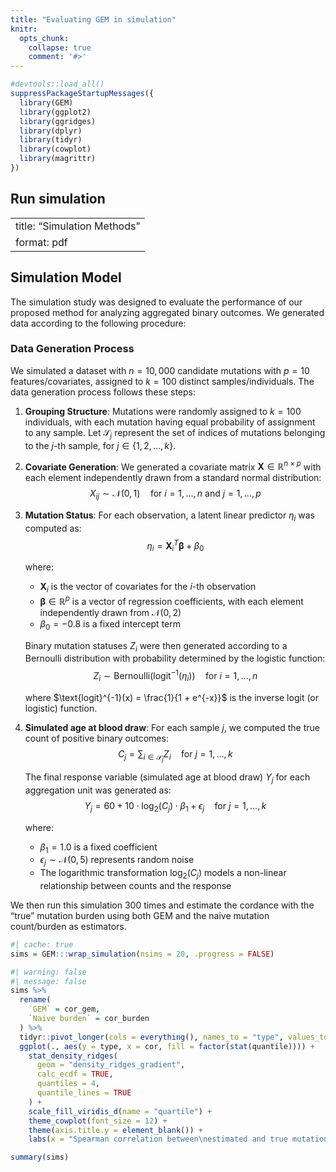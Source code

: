 ```yaml
---
title: "Evaluating GEM in simulation"
knitr:
  opts_chunk:
    collapse: true
    comment: '#>'
---
```


```r
#devtools::load_all()
suppressPackageStartupMessages({
  library(GEM)
  library(ggplot2)
  library(ggridges)
  library(dplyr)
  library(tidyr)
  library(cowplot)
  library(magrittr)
})

```

## Run simulation

---
title: "Simulation Methods"
format: pdf
---

## Simulation Model

The simulation study was designed to evaluate the performance of our proposed method for analyzing aggregated binary outcomes. We generated data according to the following procedure:

### Data Generation Process

We simulated a dataset with $n = 10,000$ candidate mutations with $p = 10$ features/covariates, assigned to $k = 100$ distinct samples/individuals. The data generation process follows these steps:

1. **Grouping Structure**: Mutations were randomly assigned to $k = 100$ individuals, with each mutation having equal probability of assignment to any sample. Let $\mathcal{S}_j$ represent the set of indices of mutations belonging to the $j$-th sample, for $j \in \{1, 2, \ldots, k\}$.

2. **Covariate Generation**: We generated a covariate matrix $\mathbf{X} \in \mathbb{R}^{n \times p}$ with each element independently drawn from a standard normal distribution:
   $$X_{ij} \sim \mathcal{N}(0, 1) \quad \text{for } i = 1, \ldots, n \text{ and } j = 1, \ldots, p$$

3. **Mutation Status**: For each observation, a latent linear predictor $\eta_i$ was computed as:
   $$\eta_i = \mathbf{X}_i^T \boldsymbol{\beta} + \beta_0$$
   
   where:
   - $\mathbf{X}_i$ is the vector of covariates for the $i$-th observation
   - $\boldsymbol{\beta} \in \mathbb{R}^p$ is a vector of regression coefficients, with each element independently drawn from $\mathcal{N}(0, 2)$
   - $\beta_0 = -0.8$ is a fixed intercept term
   
   Binary mutation statuses $Z_i$ were then generated according to a Bernoulli distribution with probability determined by the logistic function:
   $$Z_i \sim \text{Bernoulli}(\text{logit}^{-1}(\eta_i)) \quad \text{for } i = 1, \ldots, n$$
   
   where $\text{logit}^{-1}(x) = \frac{1}{1 + e^{-x}}$ is the inverse logit (or logistic) function.

4. **Simulated age at blood draw**: For each sample $j$, we computed the true count of positive binary outcomes:
   $$C_j = \sum_{i \in \mathcal{S}_j} Z_i \quad \text{for } j = 1, \ldots, k$$
   
   The final response variable (simulated age at blood draw) $Y_j$ for each aggregation unit was generated as:
   $$Y_j = 60 + 10 \cdot \log_2(C_j) \cdot \beta_1 + \epsilon_j \quad \text{for } j = 1, \ldots, k$$
   
   where:
   - $\beta_1 = 1.0$ is a fixed coefficient
   - $\epsilon_j \sim \mathcal{N}(0, 5)$ represents random noise
   - The logarithmic transformation $\log_2(C_j)$ models a non-linear relationship between counts and the response

We then run this simulation 300 times and estimate the cordance with the "true" mutation
burden using both GEM and the naive mutation count/burden as estimators. 

```r
#| cache: true
sims = GEM:::wrap_simulation(nsims = 20, .progress = FALSE)
```

```r
#| warning: false
#| message: false
sims %>%
  rename(
    `GEM` = cor_gem,
    `Naive burden` = cor_burden
  ) %>%
  tidyr::pivot_longer(cols = everything(), names_to = "type", values_to = "cor") %>%
  ggplot(., aes(y = type, x = cor, fill = factor(stat(quantile)))) +
    stat_density_ridges(
      geom = "density_ridges_gradient", 
      calc_ecdf = TRUE,
      quantiles = 4, 
      quantile_lines = TRUE
    ) +
    scale_fill_viridis_d(name = "quartile") +
    theme_cowplot(font_size = 12) +
    theme(axis.title.y = element_blank()) +
    labs(x = "Spearman correlation between\nestimated and true mutation count")

```

```r
summary(sims)
```